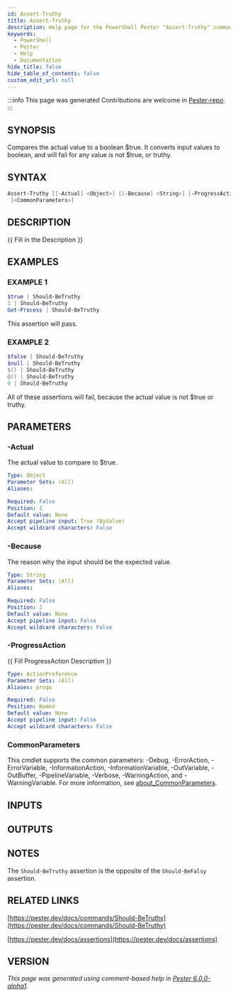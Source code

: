 ```yaml
---
id: Assert-Truthy
title: Assert-Truthy
description: Help page for the PowerShell Pester "Assert-Truthy" command
keywords:
  - PowerShell
  - Pester
  - Help
  - Documentation
hide_title: false
hide_table_of_contents: false
custom_edit_url: null
---
```


:::info This page was generated
Contributions are welcome in [Pester-repo](https://github.com/pester/pester).
:::

## SYNOPSIS

Compares the actual value to a boolean $true.
It converts input values to boolean, and will fail for any value is not $true, or truthy.

## SYNTAX

```powershell
Assert-Truthy [[-Actual] <Object>] [[-Because] <String>] [-ProgressAction <ActionPreference>]
 [<CommonParameters>]
```

## DESCRIPTION

\{\{ Fill in the Description \}\}

## EXAMPLES

### EXAMPLE 1

```powershell
$true | Should-BeTruthy
1 | Should-BeTruthy
Get-Process | Should-BeTruthy
```

This assertion will pass.

### EXAMPLE 2

```powershell
$false | Should-BeTruthy
$null | Should-BeTruthy
$() | Should-BeTruthy
@() | Should-BeTruthy
0 | Should-BeTruthy
```

All of these assertions will fail, because the actual value is not $true or truthy.

## PARAMETERS

### -Actual

The actual value to compare to $true.

```yaml
Type: Object
Parameter Sets: (All)
Aliases:

Required: False
Position: 1
Default value: None
Accept pipeline input: True (ByValue)
Accept wildcard characters: False
```

### -Because

The reason why the input should be the expected value.

```yaml
Type: String
Parameter Sets: (All)
Aliases:

Required: False
Position: 2
Default value: None
Accept pipeline input: False
Accept wildcard characters: False
```

### -ProgressAction

\{\{ Fill ProgressAction Description \}\}

```yaml
Type: ActionPreference
Parameter Sets: (All)
Aliases: proga

Required: False
Position: Named
Default value: None
Accept pipeline input: False
Accept wildcard characters: False
```

### CommonParameters

This cmdlet supports the common parameters: -Debug, -ErrorAction, -ErrorVariable, -InformationAction, -InformationVariable, -OutVariable, -OutBuffer, -PipelineVariable, -Verbose, -WarningAction, and -WarningVariable. For more information, see [about_CommonParameters](http://go.microsoft.com/fwlink/?LinkID=113216).

## INPUTS

## OUTPUTS

## NOTES

The `Should-BeTruthy` assertion is the opposite of the `Should-BeFalsy` assertion.

## RELATED LINKS

[https://pester.dev/docs/commands/Should-BeTruthy](https://pester.dev/docs/commands/Should-BeTruthy)

[https://pester.dev/docs/assertions](https://pester.dev/docs/assertions)

## VERSION

*This page was generated using comment-based help in [Pester 6.0.0-alpha1](https://github.com/pester/pester).*
